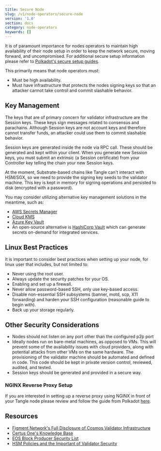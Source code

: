 ```yaml
---
title: Secure Node
slug: /v1/node-operators/secure-node
version: '1.0'
section: docs
category: node-operators
keywords: []
---
```


It is of paramount importance for nodes operators to maintain high availability of their node setup in order to 
keep the network secure, moving forward, and uncompromised. For additional secure setup information please refer to 
[Polkadot's secure setup guides](https://wiki.polkadot.network/docs/maintain-guides-how-to-use-polkadot-validator-setup).

This primarily means that node operators must:

- Must be high availability.
- Must have infrastructure that protects the nodes signing keys so that an attacker cannot take control and commit slashable behavior.

## Key Management

The keys that are of primary concern for validator infrastructure are the Session keys. These keys sign messages 
related to consensus and parachains. Although Session keys are not account keys and therefore cannot transfer funds, 
an attacker could use them to commit slashable behavior.

Session keys are generated inside the node via RPC call. These should be generated and kept within your client. 
When you generate new Session keys, you must submit an extrinsic (a Session certificate) from your Controller 
key telling the chain your new Session keys.

At the moment, Substrate-based chains like Tangle can't interact with HSM/SGX, so we need to provide the signing key 
seeds to the validator machine. This key is kept in memory for signing operations and persisted to disk (encrypted with a password).

You may consider utilizing alternative key management solutions in the meantime, such as:
- [AWS Secrets Manager](https://aws.amazon.com/secrets-manager/)
- [Cloud KMS](https://cloud.google.com/kms/)
- [Azure Key Vault](https://github.com/Azure/secrets-store-csi-driver-provider-azure)
- An open-source alternative is [HashiCorp Vault](https://github.com/hashicorp/vault) which can generate secrets on-demand for integrated services.

## Linux Best Practices

It is important to consider best practices when setting up your node, for linux user that includes, but not limited to:

- Never using the root user.
- Always update the security patches for your OS.
- Enabling and set up a firewall.
- Never allow password-based SSH, only use key-based access.
- Disable non-essential SSH subsystems (banner, motd, scp, X11 forwarding) and harden your SSH configuration (reasonable guide to begin with).
- Back up your storage regularly.

## Other Security Considerations

- Nodes should not listen on any port other than the configured p2p port
- Ideally nodes run on bare-metal machines, as opposed to VMs. This will prevent some of the availability issues with cloud providers, along with potential attacks from other VMs on the same hardware. The provisioning of the validator machine should be automated and defined in code. This code should be kept in private version control, reviewed, audited, and tested.
- Session keys should be generated and provided in a secure way.

### NGINX Reverse Proxy Setup

If you are interested in setting up a reverse proxy using NGINX in front of your Tangle node please review and follow 
the guide from Polkadot [here](https://wiki.polkadot.network/docs/maintain-guides-how-to-setup-a-validator-with-reverse-proxy).

## Resources
- [Figment Network's Full Disclosure of Cosmos Validator Infrastructure](https://medium.com/figment-networks/full-disclosure-figments-cosmos-validator-infrastructure-3bc707283967)
- [Certus One's Knowledge Base](https://kb.certus.one/)
- [EOS Block Producer Security List](https://github.com/slowmist/eos-bp-nodes-security-checklist)
- [HSM Policies and the Important of Validator Security](https://medium.com/loom-network/hsm-policies-and-the-importance-of-validator-security-ec8a4cc1b6f)